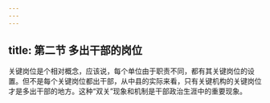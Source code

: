 ```yaml
---
---
---
```

title: 第二节 多出干部的岗位
---

关键岗位是个相对概念，应该说，每个单位由于职责不同，都有其关键岗位的设置。但不是每个关键岗位都出干部，从中县的实际来看，只有关键机构的关键岗位才是多出干部的地方。这种“双关”现象和机制是干部政治生涯中的重要现象。

